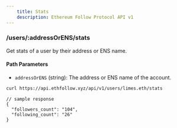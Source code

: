 ```yaml
---
    title: Stats
    description: Ethereum Follow Protocol API v1
---
```


### /users/\:addressOrENS/stats
Get stats of a user by their address or ENS name. 

#### Path Parameters
- `addressOrENS` (string): The address or ENS name of the account.

```sh
curl https://api.ethfollow.xyz/api/v1/users/limes.eth/stats
```

```jsonc
// sample response
{
  "followers_count": "104",
  "following_count": "26"
}
```